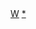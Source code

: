 {{Userbox-2
  |border-c = #3B5998
  |border-s = 2
  |id1-c    = #3B5998
  |id1-s    = 10
  |id1-fc   = white
  |id2-c    = #3B5998
  |id2-s    = 10
  |id2-fc   = white
  |info-s   = 9
  |info-fc  = #3B5998
  |info-c   = white
  |id1      = 人人網
  |id2      = 原校内
  |info     = 這個用戶在'''[[人人网|<span style="color:blue;">人人网</span>]]'''上擁有一個帳戶。
}}
<includeonly>[[Category:人人網使用者|{{PAGENAME}}]]</includeonly><noinclude><br /><br /><br /><br />
[[Category:软件用户框模板|W]][[Category:人人網使用者|*]]
</noinclude>